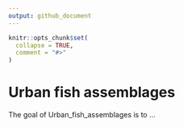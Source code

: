 ```yaml
---
output: github_document
---
```


<!-- README.md is generated from README.Rmd. Please edit that file -->

```r
knitr::opts_chunk$set(
  collapse = TRUE,
  comment = "#>"
)
```

# Urban fish assemblages

<!-- badges: start -->
<!-- badges: end -->

The goal of Urban_fish_assemblages is to ...
